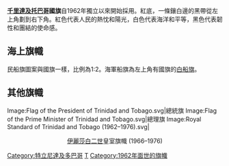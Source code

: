 {{Infobox flag
| Name = 特立尼达和多巴哥国旗
| Article = 
| Image = Flag of Trinidad and Tobago.svg
| Nickname = {{nowrap|特立尼达和多巴哥国旗}}<br>{{nowrap|太阳海沙之旗}}
| Use = 111000
| Symbol =
| Proportion = 3:5
| Adoption = 1962年8月31日
| Design = 紅底，一條鑲白邊的黑帶從左上角劃到右下角。紅色代表人民的熱忱和陽光，白色代表海洋和平等，黑色代表韌性和團結的使命感。
| Type = National
| Image2 = Civil Ensign of Trinidad and Tobago.svg
| Nickname2 = {{nowrap|民船旗、政府船旗，比例 1:2}}
| Use2 = 000110
| Proportion2 = 1:2
| Design2 = 
| Image3 = Naval Ensign of Trinidad and Tobago.svg
| Nickname3 = {{nowrap|海軍船旗，比例 1:2}}
| Use3 = 000001
| Proportion3 = 1:2
| Design3 = 
}}

'''[[千里達及托巴哥|千里達及托巴哥]]國旗'''自1962年獨立以來開始採用。紅底，一條鑲白邊的黑帶從左上角劃到右下角。紅色代表人民的熱忱和陽光，白色代表海洋和平等，黑色代表韌性和團結的使命感。

==海上旗幟==
民船旗圖案與國旗一樣，比例為1:2。海軍船旗為左上角有國旗的[[白船旗|白船旗]]。
==其他旗幟==
<gallery>
Image:Flag of the President of Trinidad and Tobago.svg|總統旗
Image:Flag of the Prime Minister of Trinidad and Tobago.svg|總理旗
Image:Royal Standard of Trinidad and Tobago (1962–1976).svg|<center>{{FIAV|historical}}[[伊麗莎白二世|伊麗莎白二世]]皇室旗幟 (1966–1976)</center>
</gallery>
{{美洲題目|國旗}}

{{Flag-stub}}

[[Category:特立尼達及多巴哥|Category:特立尼達及多巴哥]]
[[Category:國旗|T]]
[[Category:1962年面世的旗幟|Category:1962年面世的旗幟]]